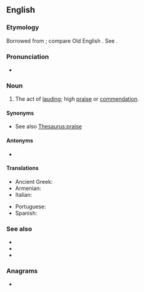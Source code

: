 ==English==

===Etymology===
Borrowed from {{bor|en|la|laudatio}}; compare Old English {{m|ang|taudation}}. See {{m|en|laud}}.

===Pronunciation===
* {{IPA|/lɔːˈdeɪ.ʃən/|lang=en}}

===Noun===
{{en-noun|~}}

# The act of [[laud]]ing; high [[praise]] or [[commendation]].

====Synonyms====
* See also [[Thesaurus:praise]]

====Antonyms====
* {{l|en|sarcasm}}

====Translations====
{{trans-top|act of lauding}}
* Ancient Greek: {{t|grc|δοξολογία|f}}
* Armenian: {{t+|hy|գովեստ}}
* Italian: {{t+|it|lode|f}}
{{trans-mid}}
* Portuguese: {{t+|pt|loa|f}}
* Spanish: {{t+|es|loa|f}}
{{trans-bottom}}

===See also===
<!--are these related terms?-->
* {{l|en|applaud}}
* {{l|en|applause}}
* {{l|en|plaudit}}

===Anagrams===
* {{anagrams|en|a=aadilnotu|adulation}}